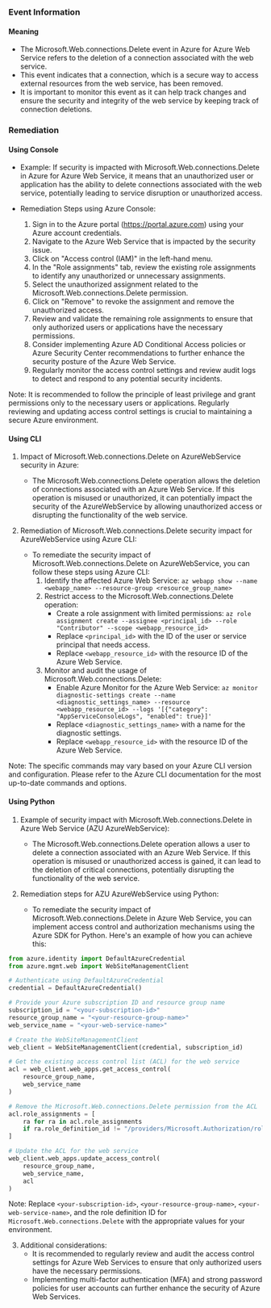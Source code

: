 
### Event Information

#### Meaning

- The Microsoft.Web.connections.Delete event in Azure for Azure Web Service refers to the deletion of a connection associated with the web service.
- This event indicates that a connection, which is a secure way to access external resources from the web service, has been removed.
- It is important to monitor this event as it can help track changes and ensure the security and integrity of the web service by keeping track of connection deletions.

### Remediation

#### Using Console

- Example: If security is impacted with Microsoft.Web.connections.Delete in Azure for Azure Web Service, it means that an unauthorized user or application has the ability to delete connections associated with the web service, potentially leading to service disruption or unauthorized access.

- Remediation Steps using Azure Console:
  1. Sign in to the Azure portal (https://portal.azure.com) using your Azure account credentials.
  2. Navigate to the Azure Web Service that is impacted by the security issue.
  3. Click on "Access control (IAM)" in the left-hand menu.
  4. In the "Role assignments" tab, review the existing role assignments to identify any unauthorized or unnecessary assignments.
  5. Select the unauthorized assignment related to the Microsoft.Web.connections.Delete permission.
  6. Click on "Remove" to revoke the assignment and remove the unauthorized access.
  7. Review and validate the remaining role assignments to ensure that only authorized users or applications have the necessary permissions.
  8. Consider implementing Azure AD Conditional Access policies or Azure Security Center recommendations to further enhance the security posture of the Azure Web Service.
  9. Regularly monitor the access control settings and review audit logs to detect and respond to any potential security incidents.

Note: It is recommended to follow the principle of least privilege and grant permissions only to the necessary users or applications. Regularly reviewing and updating access control settings is crucial to maintaining a secure Azure environment.

#### Using CLI

1. Impact of Microsoft.Web.connections.Delete on AzureWebService security in Azure:
   - The Microsoft.Web.connections.Delete operation allows the deletion of connections associated with an Azure Web Service. If this operation is misused or unauthorized, it can potentially impact the security of the AzureWebService by allowing unauthorized access or disrupting the functionality of the web service.

2. Remediation of Microsoft.Web.connections.Delete security impact for AzureWebService using Azure CLI:
   - To remediate the security impact of Microsoft.Web.connections.Delete on AzureWebService, you can follow these steps using Azure CLI:
     1. Identify the affected Azure Web Service: `az webapp show --name <webapp_name> --resource-group <resource_group_name>`
     2. Restrict access to the Microsoft.Web.connections.Delete operation: 
        - Create a role assignment with limited permissions: `az role assignment create --assignee <principal_id> --role "Contributor" --scope <webapp_resource_id>`
        - Replace `<principal_id>` with the ID of the user or service principal that needs access.
        - Replace `<webapp_resource_id>` with the resource ID of the Azure Web Service.
     3. Monitor and audit the usage of Microsoft.Web.connections.Delete: 
        - Enable Azure Monitor for the Azure Web Service: `az monitor diagnostic-settings create --name <diagnostic_settings_name> --resource <webapp_resource_id> --logs '[{"category": "AppServiceConsoleLogs", "enabled": true}]'`
        - Replace `<diagnostic_settings_name>` with a name for the diagnostic settings.
        - Replace `<webapp_resource_id>` with the resource ID of the Azure Web Service.

Note: The specific commands may vary based on your Azure CLI version and configuration. Please refer to the Azure CLI documentation for the most up-to-date commands and options.

#### Using Python

1. Example of security impact with Microsoft.Web.connections.Delete in Azure Web Service (AZU AzureWebService):
   - The Microsoft.Web.connections.Delete operation allows a user to delete a connection associated with an Azure Web Service. If this operation is misused or unauthorized access is gained, it can lead to the deletion of critical connections, potentially disrupting the functionality of the web service.

2. Remediation steps for AZU AzureWebService using Python:
   - To remediate the security impact of Microsoft.Web.connections.Delete in Azure Web Service, you can implement access control and authorization mechanisms using the Azure SDK for Python. Here's an example of how you can achieve this:

```python
from azure.identity import DefaultAzureCredential
from azure.mgmt.web import WebSiteManagementClient

# Authenticate using DefaultAzureCredential
credential = DefaultAzureCredential()

# Provide your Azure subscription ID and resource group name
subscription_id = "<your-subscription-id>"
resource_group_name = "<your-resource-group-name>"
web_service_name = "<your-web-service-name>"

# Create the WebSiteManagementClient
web_client = WebSiteManagementClient(credential, subscription_id)

# Get the existing access control list (ACL) for the web service
acl = web_client.web_apps.get_access_control(
    resource_group_name,
    web_service_name
)

# Remove the Microsoft.Web.connections.Delete permission from the ACL
acl.role_assignments = [
    ra for ra in acl.role_assignments
    if ra.role_definition_id != "/providers/Microsoft.Authorization/roleDefinitions/xxxxxxxx-xxxx-xxxx-xxxx-xxxxxxxxxxxx"  # Replace with the role definition ID for Microsoft.Web.connections.Delete
]

# Update the ACL for the web service
web_client.web_apps.update_access_control(
    resource_group_name,
    web_service_name,
    acl
)
```

Note: Replace `<your-subscription-id>`, `<your-resource-group-name>`, `<your-web-service-name>`, and the role definition ID for `Microsoft.Web.connections.Delete` with the appropriate values for your environment.

3. Additional considerations:
   - It is recommended to regularly review and audit the access control settings for Azure Web Services to ensure that only authorized users have the necessary permissions.
   - Implementing multi-factor authentication (MFA) and strong password policies for user accounts can further enhance the security of Azure Web Services.

